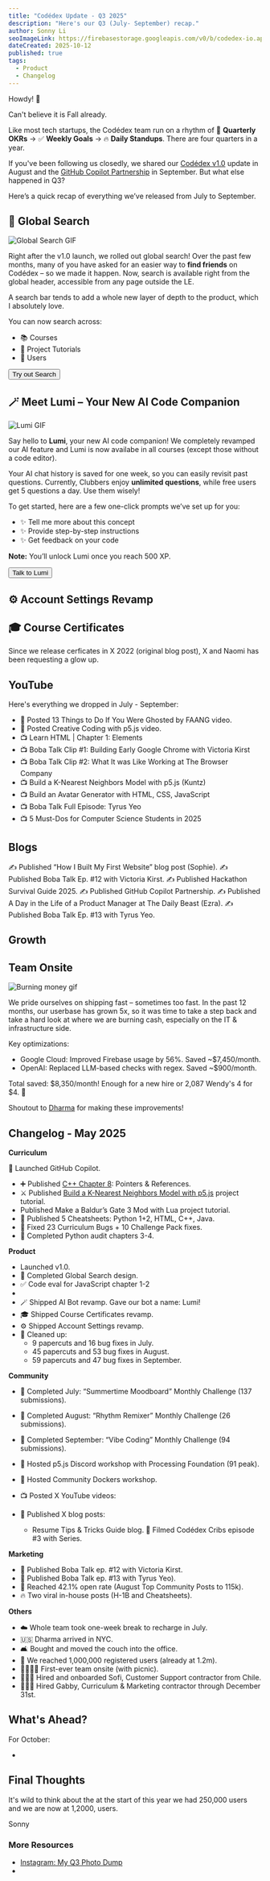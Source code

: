```yaml
---
title: "Codédex Update - Q3 2025"
description: "Here's our Q3 (July- September) recap."
author: Sonny Li
seoImageLink: https://firebasestorage.googleapis.com/v0/b/codedex-io.appspot.com/o/blogs%2Fcodedex-update-q3-2025%2Fbanner.png?alt=media&token=3bdbb664-089a-4b72-bfed-0a4c1ff5adc2
dateCreated: 2025-10-12
published: true
tags:
  - Product
  - Changelog
---
```


Howdy! 👋

Can't believe it is Fall already.

Like most tech startups, the Codédex team run on a rhythm of 🎯 **Quarterly OKRs** → ✅ **Weekly Goals** → 🔥 **Daily Standups**. There are four quarters in a year.

If you've been following us closedly, we shared our [Codédex v1.0](https://www.codedex.io/blog/codedex-v1) update in August and the [GitHub Copilot Partnership](https://www.codedex.io/blog/github-copilot-partnership) in September. But what else happened in Q3?

Here’s a quick recap of everything we’ve released from July to September.

## 🔎 Global Search

![Global Search GIF](https://i.imgur.com/WxRVvfV.gif)

Right after the v1.0 launch, we rolled out global search! Over the past few months, many of you have asked for an easier way to **find friends** on Codédex – so we made it happen. Now, search is available right from the global header, accessible from any page outside the LE.

A search bar tends to add a whole new layer of depth to the product, which I absolutely love.

You can now search across:

- 📚 Courses
- 📝 Project Tutorials
- 👤 Users

<div
  style={{
    display: "flex",
    justifyContent: "center",
    marginBottom: "1.2rem",
    transform: "scale(.9)",
  }}
>
  <a
    href="https://www.codedex.io"
    style={{ all: "unset" }}
    target="_blank"
    and
    rel="noopener noreferrer"
  >
    <Button variant="yellow">Try out Search</Button>
  </a>
</div>

## 🪄 Meet Lumi – Your New AI Code Companion

![Lumi GIF](https://i.imgur.com/BUOGzzp.gif)

Say hello to **Lumi**, your new AI code companion! We completely revamped our AI feature and Lumi is now availabe in all courses (except those without a code editor). 

Your AI chat history is saved for one week, so you can easily revisit past questions. Currently, Clubbers enjoy **unlimited questions**, while free users get 5 questions a day. Use them wisely!

To get started, here are a few one-click prompts we’ve set up for you:

- ✨ Tell me more about this concept
- ✨ Provide step-by-step instructions
- ✨ Get feedback on your code

**Note:** You’ll unlock Lumi once you reach 500 XP.

<div
  style={{
    display: "flex",
    justifyContent: "center",
    marginBottom: "1.2rem",
    transform: "scale(.9)",
  }}
>
  <a
    href="https://www.codedex.io/python/01-setting-up"
    style={{ all: "unset" }}
    target="_blank"
    and
    rel="noopener noreferrer"
  >
    <Button variant="yellow">Talk to Lumi</Button>
  </a>
</div>

## ⚙️ Account Settings Revamp



## 🎓 Course Certificates

Since we release cerficates in X 2022 (original blog post), X and Naomi has been requesting a glow up.


## YouTube

Here's everything we dropped in July - September:

- 🚀 Posted 13 Things to Do If You Were Ghosted by FAANG video.
- 🌺 Posted Creative Coding with p5.js video.
- 📺 Learn HTML | Chapter 1: Elements 
- 📺 Boba Talk Clip #1: Building Early Google Chrome with Victoria Kirst 
- 📺 Boba Talk Clip #2: What It was Like Working at The Browser Company 
- 📺 Build a K-Nearest Neighbors Model with p5.js (Kuntz)
- 📺 Build an Avatar Generator with HTML, CSS, JavaScript
- 📺 Boba Talk Full Episode: Tyrus Yeo
- 📺 5 Must-Dos for Computer Science Students in 2025

## Blogs

✍️ Published “How I Built My First Website” blog post (Sophie).
✍️ Published Boba Talk Ep. #12 with Victoria Kirst.
✍️ Published Hackathon Survival Guide 2025.
✍️ Published GitHub Copilot Partnership.
✍️ Published A Day in the Life of a Product Manager at The Daily Beast (Ezra).
✍️ Published Boba Talk Ep. #13 with Tyrus Yeo.

## Growth


## Team Onsite

![Burning money gif](https://i.imgur.com/vI0koYT.jpeg)

We pride ourselves on shipping fast – sometimes too fast. In the past 12 months, our userbase has grown 5x, so it was time to take a step back and take a hard look at where we are burning cash, especially on the IT & infrastructure side.

Key optimizations:

- Google Cloud: Improved Firebase usage by 56%. Saved ~$7,450/month.
- OpenAI: Replaced LLM-based checks with regex. Saved ~$900/month.

Total saved: \$8,350/month! Enough for a new hire or 2,087 Wendy's 4 for \$4. 🍔

Shoutout to [Dharma](https://www.codedex.io/@dharma) for making these improvements!

## Changelog - May 2025

**Curriculum**

🤖 Launched GitHub Copilot.

- ➕ Published [C++ Chapter 8](https://codedex.io/cpp): Pointers & References.
- ⚔️ Published [Build a K-Nearest Neighbors Model with p5.js](https://www.codedex.io/projects/build-a-k-nearest-neighbor-model-with-p5js) project tutorial.
-  Published Make a Baldur’s Gate 3 Mod with Lua project tutorial.
- 📜 Published 5 Cheatsheets: Python 1+2, HTML, C++, Java.
- 🧹 Fixed 23 Curriculum Bugs + 10 Challenge Pack fixes.
- 🧐 Completed Python audit chapters 3-4.


**Product**

- Launched v1.0.
- 🔎 Completed Global Search design.
- ✅ Code eval for JavaScript chapter 1-2
- 
- 🪄 Shipped AI Bot revamp. Gave our bot a name: Lumi!
- 🎓 Shipped Course Certificates revamp.
- ⚙️ Shipped Account Settings revamp.
- 🧹 Cleaned up:
  - 9 papercuts and 16 bug fixes in July.
  - 45 papercuts and 53 bug fixes in August.
  - 59 papercuts and 47 bug fixes in September.

**Community**

- 🌻 Completed July: “Summertime Moodboard” Monthly Challenge (137 submissions).
- 🌺 Completed August: “Rhythm Remixer” Monthly Challenge (26 submissions).
- 🦾 Completed September: “Vibe Coding” Monthly Challenge (94 submissions).

- 🌺 Hosted p5.js Discord workshop with Processing Foundation (91 peak).
- 🐳 Hosted Community Dockers workshop.
- 📺 Posted X YouTube videos:
  
- 📰 Published X blog posts:
  - Resume Tips & Tricks Guide blog.
🏡 Filmed Codédex Cribs episode #3 with Series.

**Marketing**

- 🧋 Published Boba Talk ep. #12 with Victoria Kirst.
- 🧋 Published Boba Talk ep. #13 with Tyrus Yeo).
- 📧 Reached 42.1% open rate (August Top Community Posts to 115k).
- 🔥 Two viral in-house posts (H-1B and Cheatsheets).

**Others**

- ☁️ Whole team took one-week break to recharge in July.
- 🇺🇸 Dharma arrived in NYC.
- 🛋️ Bought and moved the couch into the office. 
- 🥲 We reached 1,000,000 registered users (already at 1.2m).
- 🧑‍🧑‍🧒‍🧒 First-ever team onsite (with picnic).
- 👩🏽‍💻 Hired and onboarded Sofi, Customer Support contractor from Chile.
- 👩🏻‍💻 Hired Gabby, Curriculum & Marketing contractor through December 31st.


## What's Ahead?

For October:

- 

## Final Thoughts

It's wild to think about the at the start of this year we had 250,000 users and we are now at 1,2000, users. 

Sonny

### More Resources

- [Instagram: My Q3 Photo Dump](https://www.instagram.com/p/DPuRuNZkns1/?img_index=1)
- 
